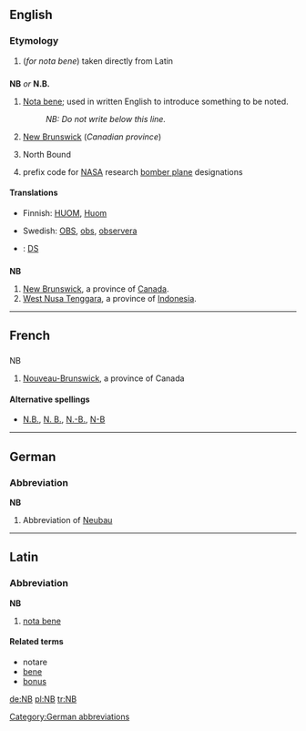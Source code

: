 {{see|Nb}}
==English==

===Etymology===
# (''for nota bene'') taken directly from Latin

==={{initialism}}===
'''NB''' ''or'' '''N.B.'''

# [[Nota bene]]; used in written English to introduce something to be noted.
#: ''NB: Do not write below this line.''
# {{Canada}} [[New Brunswick]] (''Canadian province'')
# North Bound
# {{US}}{{aviation}} prefix code for [[NASA]] research [[bomber plane]] designations

====Translations====
{{trans-top|Nota bene; used in written English to introduce something to be noted}}
* Finnish: [[HUOM]], [[Huom]]
{{trans-mid}}
* Swedish: [[OBS]], [[obs]], [[observera]]
{{trans-bottom}}

{{trans-top|New Brunswick}}
{{trans-mid}}
{{trans-bottom}}

{{trans-top|North Bound}}
{{trans-mid}}
{{trans-bottom}}

{{checktrans-top}}
{{checktrans-mid}}
* {{ttbc|Welsh}}: [[DS]]
{{checktrans-bottom}}

==={{abbreviation}}===
'''NB'''

# [[New Brunswick]], a province of [[Canada]].
# [[West Nusa Tenggara]], a province of [[Indonesia]].

----

==French==

==={{abbreviation|French}}===
;NB

# [[Nouveau-Brunswick]], a province of Canada

====Alternative spellings====
* [[N.B.]], [[N. B.]], [[N.-B.]], [[N-B]]

----

==German==

===Abbreviation===
'''NB'''

# {{context|apartment listing|lang=de}} Abbreviation of [[Neubau]]

[[Category:German abbreviations]]

----

==Latin==

===Abbreviation===
'''NB'''

# [[nota bene]]

====Related terms====
* notare
* [[bene]]
* [[bonus]]

[[de:NB]]
[[pl:NB]]
[[tr:NB]]